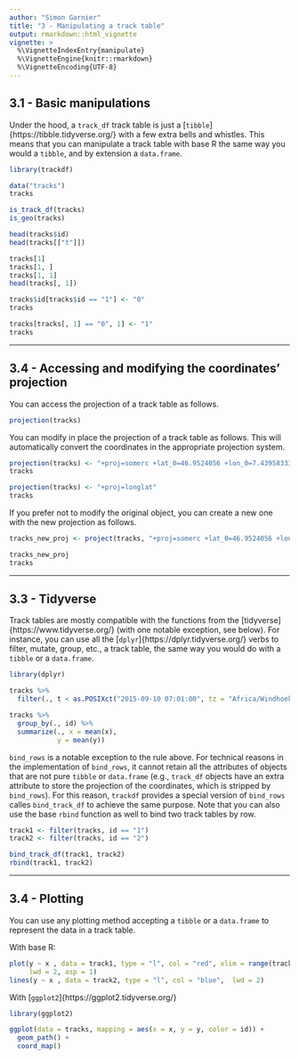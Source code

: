 ```yaml
---
author: "Simon Garnier"
title: "3 - Manipulating a track table"
output: rmarkdown::html_vignette
vignette: >
  %\VignetteIndexEntry{manipulate}
  %\VignetteEngine{knitr::rmarkdown}
  %\VignetteEncoding{UTF-8}
---
```


## 3.1 - Basic manipulations

Under the hood, a `track_df` track table is just a [`tibble`]{https://tibble.tidyverse.org/} 
with a few extra bells and whistles. This means that you can manipulate a track
table with base R the same way you would a `tibble`, and by extension a `data.frame`. 

```r
library(trackdf)

data("tracks")
tracks
```

```r
is_track_df(tracks)
is_geo(tracks)
```

```r
head(tracks$id)
head(tracks[["t"]])
```

```r
tracks[1]
tracks[1, ]
tracks[1, 1]
head(tracks[, 1])
```

```r
tracks$id[tracks$id == "1"] <- "0"
tracks

tracks[tracks[, 1] == "0", 1] <- "1"
tracks
```

---

## 3.4 - Accessing and modifying the coordinates' projection

You can access the projection of a track table as follows. 

```r
projection(tracks)
```

You can modify in place the projection of a track table as follows. This will 
automatically convert the coordinates in the appropriate projection system. 

```r
projection(tracks) <- "+proj=somerc +lat_0=46.9524056 +lon_0=7.43958333 +ellps=bessel +x_0=2600000 +y_0=1200000 +towgs84=674.374,15.056,405.346 +units=m +k_0=1 +no_defs"
tracks

projection(tracks) <- "+proj=longlat" 
tracks
```

If you prefer not to modify the original object, you can create a new one with 
the new projection as follows. 

```r
tracks_new_proj <- project(tracks, "+proj=somerc +lat_0=46.9524056 +lon_0=7.43958333 +ellps=bessel +x_0=2600000 +y_0=1200000 +towgs84=674.374,15.056,405.346 +units=m +k_0=1 +no_defs")

tracks_new_proj
tracks
```

---

## 3.3 - Tidyverse

Track tables are mostly compatible with the functions from the 
[tidyverse]{https://www.tidyverse.org/} (with one notable exception, see below).
For instance, you can use all the [`dplyr`]{https://dplyr.tidyverse.org/} verbs 
to filter, mutate, group, etc., a track table, the same way you would do with a
`tibble` or a `data.frame`. 

```r
library(dplyr)

tracks %>%
  filter(., t < as.POSIXct("2015-09-10 07:01:00", tz = "Africa/Windhoek"))

tracks %>%
  group_by(., id) %>%
  summarize(., x = mean(x),
            y = mean(y))
```

`bind_rows` is a notable exception to the rule above. For technical reasons in 
the implementation of `bind_rows`, it cannot retain all the attributes of objects
that are not pure `tibble` or `data.frame` (e.g., `track_df` objects have an extra 
attribute to store the projection of the coordinates, which is stripped by 
`bind_rows`). For this reason, `trackdf` provides a special version of `bind_rows`
calles `bind_track_df` to achieve the same purpose. Note that you can also use 
the base `rbind` function as well to bind two track tables by row. 

```r
track1 <- filter(tracks, id == "1")
track2 <- filter(tracks, id == "2")

bind_track_df(track1, track2)
rbind(track1, track2)
```

---

## 3.4 - Plotting

You can use any plotting method accepting a `tibble` or a `data.frame` to 
represent the data in a track table. 

With base R: 

```r
plot(y ~ x , data = track1, type = "l", col = "red", xlim = range(tracks$x), 
     lwd = 2, asp = 1)
lines(y ~ x , data = track2, type = "l", col = "blue",  lwd = 2)
```



With [`ggplot2`]{https://ggplot2.tidyverse.org/}

```r
library(ggplot2)

ggplot(data = tracks, mapping = aes(x = x, y = y, color = id)) +
  geom_path() +
  coord_map()
```
